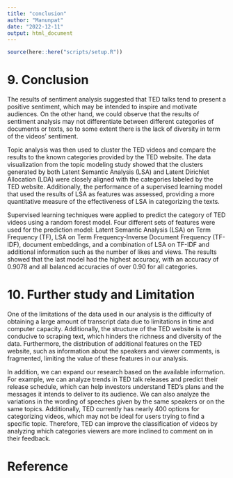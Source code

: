 ```yaml
---
title: "conclusion"
author: "Manunpat"
date: "2022-12-11"
output: html_document
---
```


```r
source(here::here("scripts/setup.R"))
```

# 9. Conclusion      

The results of sentiment analysis suggested that TED talks tend to present a positive sentiment, which may be intended to inspire and motivate audiences. On the other hand, we could observe that the results of sentiment analysis may not differentiate between different categories of documents or texts, so to some extent there is the lack of diversity in term of the videos' sentiment.  

Topic analysis was then used to cluster the TED videos and compare the results to the known categories provided by the TED website. The data visualization from the topic modeling study showed that the clusters generated by both Latent Semantic Analysis (LSA) and Latent Dirichlet Allocation (LDA) were closely aligned with the categories labeled by the TED website. Additionally, the performance of a supervised learning model that used the results of LSA as features was assessed, providing a more quantitative measure of the effectiveness of LSA in categorizing the texts.

Supervised learning techniques were applied to predict the category of TED videos using a random forest model. Four different sets of features were used for the prediction model: Latent Semantic Analysis (LSA) on Term Frequency (TF), LSA on Term Frequency-Inverse Document Frequency (TF-IDF), document embeddings, and a combination of LSA on TF-IDF and additional information such as the number of likes and views. The results showed that the last model had the highest accuracy, with an accuracy of 0.9078 and all balanced accuracies of over 0.90 for all categories.

  
# 10. Further study and Limitation    

One of the limitations of the data used in our analysis is the difficulty of obtaining a large amount of transcript data due to limitations in time and computer capacity. Additionally, the structure of the TED website is not conducive to scraping text, which hinders the richness and diversity of the data. Furthermore, the distribution of additional features on the TED website, such as information about the speakers and viewer comments, is fragmented, limiting the value of these features in our analysis.

In addition, we can expand our research based on the available information. For example, we can analyze trends in TED talk releases and predict their release schedule, which can help investors understand TED's plans and the messages it intends to deliver to its audience. We can also analyze the variations in the wording of speeches given by the same speakers or on the same topics. Additionally, TED currently has nearly 400 options for categorizing videos, which may not be ideal for users trying to find a specific topic. Therefore, TED can improve the classification of videos by analyzing which categories viewers are more inclined to comment on in their feedback.     

# Reference   